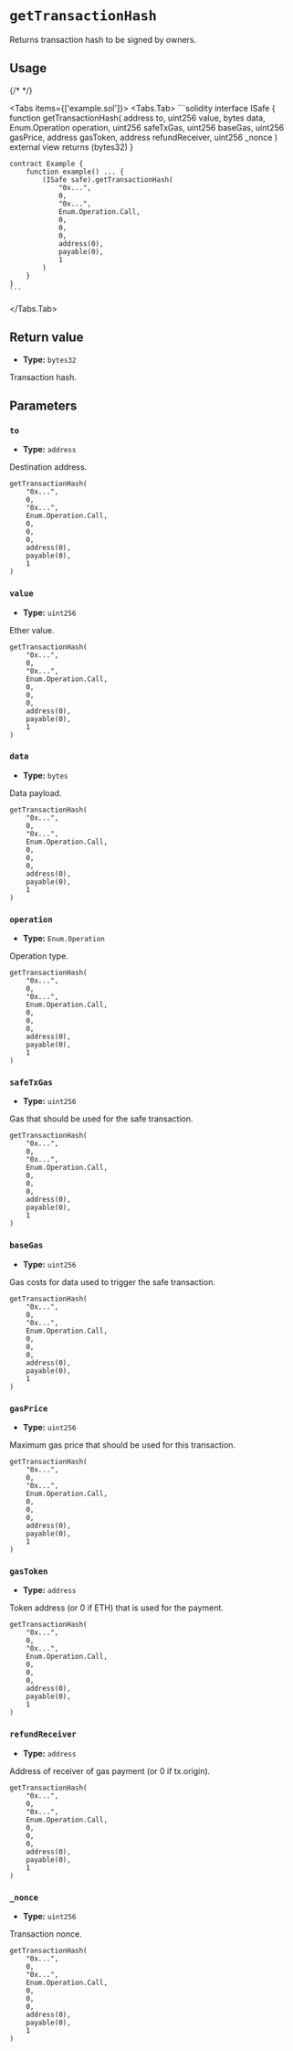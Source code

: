 # `getTransactionHash`

Returns transaction hash to be signed by owners.

## Usage

{/* <!-- vale off --> */}

<Tabs items={['example.sol']}>
  <Tabs.Tab>
    ```solidity
    interface ISafe {
        function getTransactionHash(
            address to,
            uint256 value,
            bytes data,
            Enum.Operation operation,
            uint256 safeTxGas,
            uint256 baseGas,
            uint256 gasPrice,
            address gasToken,
            address refundReceiver,
            uint256 _nonce
        ) external view returns (bytes32)
    }

    contract Example {
        function example() ... {
            (ISafe safe).getTransactionHash(
                "0x...",
                0,
                "0x...",
                Enum.Operation.Call,
                0,
                0,
                0,
                address(0),
                payable(0),
                1
            )
        }
    }
    ```
  </Tabs.Tab>
</Tabs>

## Return value

- **Type:** `bytes32`

Transaction hash.

## Parameters

### `to`
- **Type:** `address`

Destination address.

```solidity focus=2
getTransactionHash(
    "0x...",
    0,
    "0x...",
    Enum.Operation.Call,
    0,
    0,
    0,
    address(0),
    payable(0),
    1
)
```

### `value`
- **Type:** `uint256`

Ether value.

```solidity focus=3
getTransactionHash(
    "0x...",
    0,
    "0x...",
    Enum.Operation.Call,
    0,
    0,
    0,
    address(0),
    payable(0),
    1
)
```

### `data`
- **Type:** `bytes`

Data payload.

```solidity focus=4
getTransactionHash(
    "0x...",
    0,
    "0x...",
    Enum.Operation.Call,
    0,
    0,
    0,
    address(0),
    payable(0),
    1
)
```

### `operation`
- **Type:** `Enum.Operation`

Operation type.

```solidity focus=5
getTransactionHash(
    "0x...",
    0,
    "0x...",
    Enum.Operation.Call,
    0,
    0,
    0,
    address(0),
    payable(0),
    1
)
```

### `safeTxGas`
- **Type:** `uint256`

Gas that should be used for the safe transaction.

```solidity focus=6
getTransactionHash(
    "0x...",
    0,
    "0x...",
    Enum.Operation.Call,
    0,
    0,
    0,
    address(0),
    payable(0),
    1
)
```

### `baseGas`
- **Type:** `uint256`

Gas costs for data used to trigger the safe transaction.

```solidity focus=7
getTransactionHash(
    "0x...",
    0,
    "0x...",
    Enum.Operation.Call,
    0,
    0,
    0,
    address(0),
    payable(0),
    1
)
```

### `gasPrice`
- **Type:** `uint256`

Maximum gas price that should be used for this transaction.

```solidity focus=8
getTransactionHash(
    "0x...",
    0,
    "0x...",
    Enum.Operation.Call,
    0,
    0,
    0,
    address(0),
    payable(0),
    1
)
```

### `gasToken`
- **Type:** `address`

Token address (or 0 if ETH) that is used for the payment.

```solidity focus=9
getTransactionHash(
    "0x...",
    0,
    "0x...",
    Enum.Operation.Call,
    0,
    0,
    0,
    address(0),
    payable(0),
    1
)
```

### `refundReceiver`
- **Type:** `address`

Address of receiver of gas payment (or 0 if tx.origin).

```solidity focus=10
getTransactionHash(
    "0x...",
    0,
    "0x...",
    Enum.Operation.Call,
    0,
    0,
    0,
    address(0),
    payable(0),
    1
)
```

### `_nonce`
- **Type:** `uint256`

Transaction nonce.

```solidity focus=11
getTransactionHash(
    "0x...",
    0,
    "0x...",
    Enum.Operation.Call,
    0,
    0,
    0,
    address(0),
    payable(0),
    1
)
```
